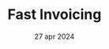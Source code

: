 ---
draft: false
date: "27 apr 2024"
title: "Fast Invoicing"
short_description: "Create professional invoices in seconds, saving you hours in monthly admin."
image: "/assets/imgs/icon/home/2nd/group_1000004657.svg"
meta:
  meta_title: "SFast Invoicing builder"
  meta_description: "Fast Invoicing builder description"
---